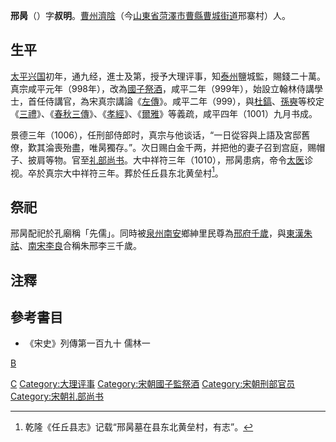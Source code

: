 '''邢昺'''（{{bd|932年||1010年}}）字'''叔明'''。[[曹州|曹州]][[濟陰|濟陰]]（今[[山東省|山東省]][[菏澤市|菏澤市]][[曹縣|曹縣]][[曹城街道|曹城街道]]邢寨村）人。

==生平==
[[太平兴国|太平兴国]]初年，通九经，進士及第，授予大理评事，知[[泰州|泰州]]鹽城監，賜錢二十萬。真宗咸平元年（998年），改為[[國子祭酒|國子祭酒]]，咸平二年（999年），始設立翰林侍講學士，首任侍講官，為宋真宗講論《[[左傳|左傳]]》。咸平二年（999），與[[杜鎬|杜鎬]]、[[孫奭|孫奭]]等校定《[[三禮|三禮]]》、《[[春秋三傳|春秋三傳]]》、《[[孝經|孝經]]》、《[[爾雅|爾雅]]》等義疏，咸平四年（1001）九月书成。

景德三年（1006），任刑部侍郎时，真宗与他谈话，“一日從容與上語及宮邸舊僚，歎其淪喪殆盡，唯昺獨存。”。次日赐白金千两，并把他的妻子召到宫庭，赐帽子、披肩等物。官至[[礼部尚书|礼部尚书]]。大中祥符三年（1010），邢昺患病，帝令[[太医|太医]]诊视。卒於真宗大中祥符三年。葬於任丘县东北黄垒村<ref>乾隆《任丘县志》记载“邢昺墓在县东北黄垒村，有志”。</ref>。

==祭祀==
邢昺配祀於孔廟稱「先儒」。同時被[[泉州|泉州]][[南安|南安]]鄉紳里民尊為[[邢府千歲|邢府千歲]]，與[[東漢|東漢]][[朱祜|朱祜]]、[[南宋|南宋]][[李良|李良]]合稱朱邢李三千歲。

==注釋==
{{reflist}}

==參考書目==
{{Wikisource author}}
* 《宋史》列傳第一百九十  儒林一

{{宋朝人物小作品}}
[[Category:北宋政治人物|C]]
[[category:邢姓|B]]
[[Category:大理评事|Category:大理评事]]
[[Category:宋朝國子監祭酒|Category:宋朝國子監祭酒]]
[[Category:宋朝刑部官员|Category:宋朝刑部官员]]
[[Category:宋朝礼部尚书|Category:宋朝礼部尚书]]